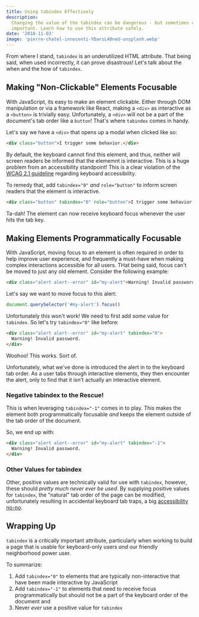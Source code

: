 ```yaml
---
title: Using tabindex Effectively
description:
  Changing the value of the tabindex can be dangerous - but sometimes critically
  important. Learn how to use this attribute safely.
date: '2018-11-03'
image: 'pierre-chatel-innocenti-YDarsL40neU-unsplash.webp'
---
```


From where I stand, `tabindex` is an underutilized HTML attribute. That being
said, when used incorrectly, it can prove disastrous! Let's talk about the when
and the how of `tabindex`.

## Making "Non-Clickable" Elements Focusable

With JavaScript, its easy to make an element clickable. Either through DOM
manipulation or via a framework like React, making a `<div>` as interactive as a
`<button>` is trivially easy. Unfortunately, a `<div>` will not be a part of the
document's tab order like a `button`! That's where `tabindex` comes in handy.

Let's say we have a `<div>` that opens up a modal when clicked like so:

```html
<div class="button">I trigger some behavior.</div>
```

By default, the keyboard cannot find this element, and thus, neither will screen
readers be informed that the elememnt is interactive. This is a huge problem
from an accessibility standpoint! This is a clear violation of the
[WCAG 2.1 guideline](https://www.w3.org/TR/WCAG21/#keyboard-accessible)
regarding keyboard accessibility.

To remedy that, add `tabindex="0"` _and_ `role="button"` to inform screen
readers that the element is interactive.

```html
<div class="button" tabindex="0" role="button">I trigger some behavior.</div>
```

Ta-dah! The element can now receive keyboard focus whenever the user hits the
tab key.

## Making Elements Programmatically Focusable

With JavaScript, moving focus to an element is often required in order to help
improve user experience, and frequently a must-have when making complex
interactions accessible for all users. THat being said, focus can't be moved to
just any old element. Consider the following example:

```html
<div class="alert alert--error" id="my-alert">Warning! Invalid password.</div>
```

Let's say we want to move focus to this alert:

```javascript
document.querySelector('#my-alert').focus()
```

Unfortunately this won't work! We need to first add _some_ value for `tabindex`.
So let's try `tabindex="0"` like before:

```html
<div class="alert alert--error" id="my-alert" tabindex="0">
  Warning! Invalid password.
</div>
```

Woohoo! This works. Sort of.

Unfortunately, what we've done is introduced the alert in to the keyboard tab
order. As a user tabs through interactive elements, they then encounter the
alert, only to find that it isn't actually an interactive element.

### Negative tabindex to the Rescue!

This is when leveraging `tabindex="-1"` comes in to play. This makes the element
both programmatically focusable _and_ keeps the element outside of the tab order
of the document.

So, we end up with:

```html
<div class="alert alert--error" id="my-alert" tabindex="-1">
  Warning! Invalid password.
</div>
```

### Other Values for tabindex

Other, positive values are technically valid for use with `tabindex`, however,
these should _pretty much never ever be used_. By supplying positive values for
`tabindex`, the "natural" tab order of the page can be modified, unfortunately
resulting in accidental keyboard tab traps, a big
[accessibility no-no](https://www.w3.org/TR/WCAG21/#no-keyboard-trap).

## Wrapping Up

`tabindex` is a critically important attribute, particularly when working to
build a page that is usable for keyboard-only users _and_ our friendly
neighborhood power user.

To summarize:

1. Add `tabindex="0"` to elements that are typically non-interactive that have
   been made interactive by JavaScript
2. Add `tabindex="-1"` to elements that need to receive focus programmatically
   but should not be a part of the keyboard order of the document and
3. Never _ever_ use a positive value for `tabindex`
